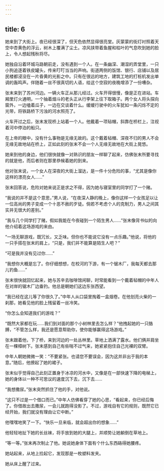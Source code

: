 ```yaml
---
---
---
```

title: 6
---



她来到了大街上。夜已经很深了，但天色依然显得很亮堂。灰蒙蒙的街灯衬照着天空中杏黄色的浮云，树木上覆满了尘土。凉风挟带着鱼腥和枯叶的气息吹到她的脸上，令人想起残秋将尽。

她独自沿着环城马路朝前走，没有遇到一个人。在一条幽深、潮湿的弄堂里，一只小狗追逐着铁皮罐头，传来叮叮当当的声响。街道两侧的饭馆、银行、店铺以及居民楼都浸没在一片昏黄的光影之中。只有在很远的地方，建筑工地的打桩机发出单调的轰鸣声。伴随着一丝不很真切的人语，给这个空寂的夜晚增添了一份嘈杂。

张末来到了苏州河边。一辆火车正从那儿经过。火车开得很慢，像是正在进站。车厢里灯火通明，一个抽着烟斗的老头正从行李架上往下取箱子。两个女人将头探向窗外，一边嗑着瓜子，一边在交谈着什么。缓缓行驶中的火车犹如一条闪烁不定的光带，将铁路桥下污浊的河水照亮了。

火车开过之后，张末发现桥上站着一个人。他戴着一项毡帽，斜靠在桥栏上，注视着河中停泊的船只。

在上帝的眼中，没有什么事物是无缘无故的。这个戴着毡帽、深夜不归的男人不会无缘无故地站在桥上，正如此刻的张末不会一个人无缘无故地在大街上晃悠。

她来到他的身边，他们很快就像一对熟识的朋友一样聊了起来，仿佛张末所要寻找的就是他，而后者则在那里恭候着她的到来。

他对张末说，一个女人在深夜的大街上溜达，是一件十分危险的事，“尤其是像你这样的漂亮女人……”

张末回答说，危险对她来说正是求之不得，因为她与寝室里的同学打了一个赌。

“我说的并不是这个意思，”男人说，“在夜深人静的晚上，像你这样一个女孩足以让一位高尚的男子变成一个十恶不赦的歹徒。倘若不考虑个人的克制力，男人之间其实并无很大的差别。”

“我与几个同学打了赌，假如我能在今夜碰到一个陌生男人……”张末像背书似的向他介绍着这场游戏的来由。

“一场无聊游戏，既冗长，又乏味。但你也不能说它没有一点乐趣。”他说，将他的一只手搭在张末的肩上，“只是，我们并不能算是陌生人吧？”

“可是我并没有见过你……”

“我想你大概是忘了。你仔细想想，在校河的下游，有一个锯木厂，我每天都去那儿钓鱼……”

张末很快就回忆起来，她与苏辛去咖啡馆闲聊，时常能看到一个戴着毡帽的中年人在对岸的锯木厂边垂钓。他总是朝她们这边东张西望。

“我已经在这儿等了你很久了。”中年人从口袋里掏着一盒烟卷。在他划亮火柴的一刹那，她看见他的脸上残留着一丝冷笑。

“你怎么会知道我们的游戏？”

“既然大家都在玩……我们到对面的那个小树林里去怎么样？”他拽起她的一只胳膊，“不管怎么样，我还是愿意帮助你，使你能够赢得这场游戏。”

张末跟着他，下了桥，来到河边的一处丛林里。草地上洒满了露水。他们俩并肩坐在一棵樟树下。张末感到自己有些喘不过气来，她紧紧抱住自己光裸的双臂。

中年人朝她微微一笑：“不要紧张。也请您不要误会，因为这并非出于我的本意。”随后，他撩起了她的裙子。

张末似乎觉得自己此刻正置身于冰凉的河水中，又像是在一部快速下降的电梯上，她的身体以一种不可思议的速度沉下去，沉下去……

“我想撒尿。”张末突然抓住了他的手，对他说。

“这只不过是一个借口而已。”中年人仿佛看穿了她的心思，“看起来，你已经后悔了。你借故出去撒尿，一会儿就跑得没影了。不过，游戏自有它的规则，既然它已经开始，我们就没有理由让它中断。”

他嘿嘿地笑了一下。“快乐一旦来临，就会超出你的想象……”

他轻轻地扯下她的长丝袜，将手放到她的大腿上，并顺势让她躺倒在草地上。

“等一等。”张末再次制止了他。她说她身体下面有个什么东西硌得她腰疼。

她站起来，从地上捡起它，发现那是一枚塑料发夹。

她从床上醒了过来。